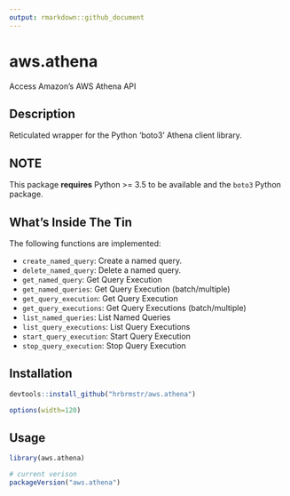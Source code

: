 ```yaml
---
output: rmarkdown::github_document
---
```


# aws.athena

Access Amazon's AWS Athena API

## Description

Reticulated wrapper for the Python 'boto3' Athena client library.

## NOTE

This package **requires** Python >= 3.5 to be available and the `boto3` Python package.

## What's Inside The Tin

The following functions are implemented:

- `create_named_query`:	Create a named query.
- `delete_named_query`:	Delete a named query.
- `get_named_query`:	Get Query Execution
- `get_named_queries`:	Get Query Execution (batch/multiple)
- `get_query_execution`:	Get Query Execution
- `get_query_executions`:	Get Query Executions (batch/multiple)
- `list_named_queries`:	List Named Queries
- `list_query_executions`:	List Query Executions
- `start_query_execution`:	Start Query Execution
- `stop_query_execution`:	Stop Query Execution

## Installation

```r
devtools::install_github("hrbrmstr/aws.athena")
```

```r
options(width=120)
```

## Usage

```r
library(aws.athena)

# current verison
packageVersion("aws.athena")

```

